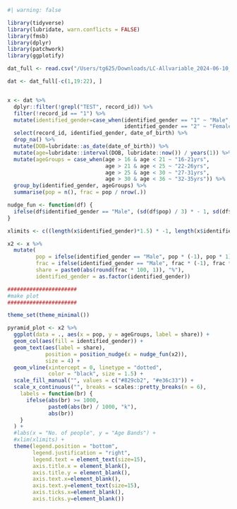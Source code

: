 


```r
#| warning: false

library(tidyverse)
library(lubridate, warn.conflicts = FALSE)
library(fmsb)
library(dplyr)
library(patchwork)
library(ggplotify)

dat_full <- read.csv("/Users/tg625/Downloads/LC-Allvariable_2024-06-10_1544.csv")

dat <- dat_full[-c(1,19:22), ]


x <- dat %>%
  dplyr::filter(!grepl("TEST", record_id)) %>%
  filter(!record_id == "1") %>%
  mutate(identified_gender=case_when(identified_gender == "1" ~ "Male",
                                     identified_gender == "2" ~ "Female")) %>%
  select(record_id, identified_gender, date_of_birth) %>%
  drop_na() %>%
  mutate(DOB=lubridate::as_date(date_of_birth)) %>%
  mutate(age=lubridate::interval(DOB, lubridate::now()) / years(1)) %>%
  mutate(ageGroups = case_when(age > 16 & age < 21 ~ "16-21yrs",
                               age > 21 & age < 25 ~ "22-26yrs",
                               age > 25 & age < 30 ~ "27-31yrs",
                               age > 30 & age < 36 ~ "32-35yrs")) %>%
  group_by(identified_gender, ageGroups) %>%
  summarise(pop = n(), frac = pop / nrow(.))

nudge_fun <- function(df) {
  ifelse(df$identified_gender == "Male", (sd(df$pop) / 3) * - 1, sd(df$pop) / 3)
}

xlimits <- c((length(x$identified_gender)*1.5) * -1, length(x$identified_gender)*1.5)

x2 <- x %>%
  mutate(
         pop = ifelse(identified_gender == "Male", pop * (-1), pop * 1),
         frac = ifelse(identified_gender == "Male", frac * (-1), frac * 1),
         share = paste0(abs(round(frac * 100, 1)), "%"),
         identified_gender = as.factor(identified_gender))

######################
#make plot
######################

theme_set(theme_minimal())

pyramid_plot <- x2 %>%
  ggplot(data = ., aes(x = pop, y = ageGroups, label = share)) +
  geom_col(aes(fill = identified_gender)) +
  geom_text(aes(label = share),
            position = position_nudge(x = nudge_fun(x2)),
            size = 4) +
  geom_vline(xintercept = 0, linetype = "dotted",
             color = "black", size = 1.5) +
  scale_fill_manual("", values = c("#829cb2", "#e36c33")) +
  scale_x_continuous("", breaks = scales::pretty_breaks(n = 6),
    labels = function(br) {
      ifelse(abs(br) >= 1000,
             paste0(abs(br) / 1000, "k"),
             abs(br))
    }
  ) +
  #labs(x = "No. of people", y = "Age Bands") +
  #xlim(xlimits) +
  theme(legend.position = "bottom", 
        legend.justification = "right",
        legend.text = element_text(size=15),
        axis.title.x = element_blank(),
        axis.title.y = element_blank(),
        axis.text.x=element_blank(),
        axis.text.y=element_text(size=15),
        axis.ticks.x=element_blank(),
        axis.ticks.y=element_blank())
```


